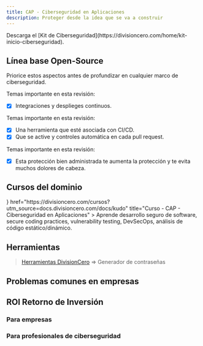 ```yaml
---
title: CAP - Ciberseguridad en Aplicaciones
description: Proteger desde la idea que se va a construir
---
```



<Callout title="Quieres aprender más?">
  Descarga el [Kit de Ciberseguridad](https://divisioncero.com/home/kit-inicio-ciberseguridad).
</Callout>


## Línea base Open-Source

Priorice estos aspectos antes de profundizar en cualquier marco de ciberseguridad.

<Accordions type="single">
  <Accordion title="1. Implementación de workflow CI/CD, protección de ramas y codeowners.">
  
  Temas importante en esta revisión:

  - [X] Integraciones y desplieges continuos.
  
  </Accordion>
</Accordions>

<Accordions type="single">
  <Accordion title="2. Análisis estático de vulnerabilidades bloqueantes automático.">
  
  Temas importante en esta revisión:

  - [X] Una herramienta que esté asociada con CI/CD.
  - [X] Que se active y controles automática en cada pull request.
  
  </Accordion>
</Accordions>

<Accordions type="single">
  <Accordion title="3. Activación de proxy con controles de seguridad como por ejemplo Cloudflare.">
  
  Temas importante en esta revisión:

  - [X] Esta protección bien administrada te aumenta la protección y te evita muchos dolores de cabeza.
  
  </Accordion>
</Accordions>


## Cursos del dominio

<Cards>
  <Card
    icon={<GraduationCap />}
    href="https://divisioncero.com/cursos?utm_source=docs.divisioncero.com/docs/kudo"
    title="Curso - CAP - Ciberseguridad en Aplicaciones"
  >
    Aprende desarrollo seguro de software, secure coding practices, vulnerability testing, DevSecOps, análisis de código estático/dinámico.
  </Card>
</Cards>


## Herramientas

> [Herramientas DivisionCero](https://divisioncero.com/herramientas?utm_source=docs.divisioncero.com/docs/kudo) => Generador de contraseñas


## Problemas comunes en empresas

<Callout title="Priorización ciegamente en sacar nuevas features y desconocimiento total de los riesgos o vulnerabilidades." type="warning"></Callout>
<Callout title="Equipo de desarrollo sin skills de seguridad en el ciclo de desarrollo del software." type="warning"></Callout>
<Callout title="No tener visibilidad de la cadena de suministro del software." type="warning"></Callout>


## ROI Retorno de Inversión

### Para empresas

<Callout title="Mayor tranquilidad en cada salida a producción."></Callout>
<Callout title="Menos consumo de cómputo, optimización presupuestal."></Callout>
<Callout title="Remover complejidad a los equipos de desarrollo."></Callout>

### Para profesionales de ciberseguridad

<Callout title="Identificación de vulnerabilidades SAST y DAST." type="success"></Callout>
<Callout title="Automatizar controles de seguridad en el ciclo de desarrollo del software." type="success"></Callout>
<Callout title="Proteger los controles de seguridad en la creación de software." type="success"></Callout>